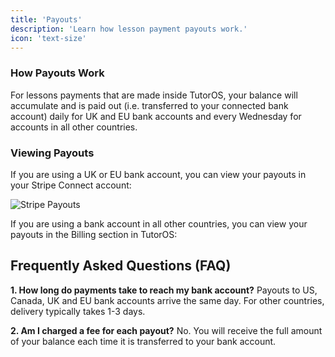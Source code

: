 ```yaml
---
title: 'Payouts'
description: 'Learn how lesson payment payouts work.'
icon: 'text-size'
---
```


### How Payouts Work

For lessons payments that are made inside TutorOS, your balance will accumulate and is paid out (i.e. transferred to your connected bank account) daily for UK and EU bank accounts and every Wednesday for accounts in all other countries.

### Viewing Payouts

If you are using a UK or EU bank account, you can view your payouts in your Stripe Connect account:

![Stripe Payouts](/images/stripe-payouts.png)

If you are using a bank account in all other countries, you can view your payouts in the Billing section in TutorOS:

## Frequently Asked Questions (FAQ)

**1. How long do payments take to reach my bank account?**
Payouts to US, Canada, UK and EU bank accounts arrive the same day. For other countries, delivery typically takes 1-3 days.

**2. Am I charged a fee for each payout?**
No. You will receive the full amount of your balance each time it is transferred to your bank account.
